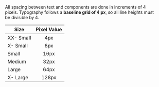 

All spacing between text and components are done in increments of 4 pixels.
Typography follows a **baseline grid of 4 px**, so all line heights must be divisible by 4.

| Size        | Pixel Value  |
| ----------- |:------------:| 
| XX- Small   | 4px          |
| X- Small    | 8px          |
| Small       | 16px         |
| Medium      | 32px         |
| Large       | 64px         |
| X- Large    | 128px        |

